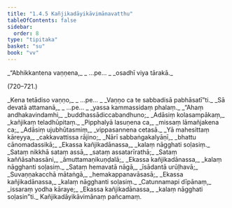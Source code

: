 ```yaml
---
title: "1.4.5 Kañjikadāyikāvimānavatthu"
tableOfContents: false
sidebar:
  order: 8
type: "tipitaka"
basket: "su"
book: "vv"
---
```



<DynamicBreadcrumb />

<Division number="719" book="vv">

<Paragraph number="567" type="verses" book="vv">
_“Abhikkantena vaṇṇena,_  
_ …pe… _  
_osadhī viya tārakā._  


(720–721.)
</Paragraph>

<Paragraph number="568" type="verses" book="vv">
_Kena tetādiso vaṇṇo,_  
_ …pe… _  
_Vaṇṇo ca te sabbadisā pabhāsatī”ti._  

</Paragraph>

</Division>
<Division number="722" book="vv">

<Paragraph number="569" type="verses" book="vv">
_Sā devatā attamanā,_  
_ …pe… _  
_yassa kammassidaṃ phalaṃ._  

</Paragraph>

</Division>
<Division number="723" book="vv">

<Paragraph number="570" type="verses" book="vv">
_“Ahaṃ andhakavindamhi,_  
_buddhassādiccabandhuno;_  
_Adāsiṃ kolasampākaṃ,_  
_kañjikaṃ teladhūpitaṃ._  

</Paragraph>

</Division>
<Division number="724" book="vv">

<Paragraph number="571" type="verses" book="vv">
_Pipphalyā lasuṇena ca,_  
_missaṃ lāmañjakena ca;_  
_Adāsiṃ ujubhūtasmiṃ,_  
_vippasannena cetasā._  

</Paragraph>

</Division>
<Division number="725" book="vv">

<Paragraph number="572" type="verses" book="vv">
_Yā mahesittaṃ kāreyya,_  
_cakkavattissa rājino;_  
_Nārī sabbaṅgakalyāṇī,_  
_bhattu cānomadassikā;_  
_Ekassa kañjikadānassa,_  
_kalaṃ nāgghati soḷasiṃ._  

</Paragraph>

</Division>
<Division number="726" book="vv">

<Paragraph number="573" type="verses" book="vv">
_Sataṃ nikkhā sataṃ assā,_  
_sataṃ assatarīrathā;_  
_Sataṃ kaññāsahassāni,_  
_āmuttamaṇikuṇḍalā;_  
_Ekassa kañjikadānassa,_  
_kalaṃ nāgghanti soḷasiṃ._  

</Paragraph>

</Division>
<Division number="727" book="vv">

<Paragraph number="574" type="verses" book="vv">
_Sataṃ hemavatā nāgā,_  
_īsādantā urūḷhavā;_  
_Suvaṇṇakacchā mātaṅgā,_  
_hemakappanavāsasā;_  
_Ekassa kañjikadānassa,_  
_kalaṃ nāgghanti soḷasiṃ._  

</Paragraph>

</Division>
<Division number="728" book="vv">

<Paragraph number="575" type="verses" book="vv">
_Catunnamapi dīpānaṃ,_  
_issaraṃ yodha kāraye;_  
_Ekassa kañjikadānassa,_  
_kalaṃ nāgghati soḷasin”ti._  


</Paragraph>
</Division>

<Paragraph number="576" type="center" book="vv">
Kañjikadāyikāvimānaṃ pañcamaṃ.
</Paragraph>